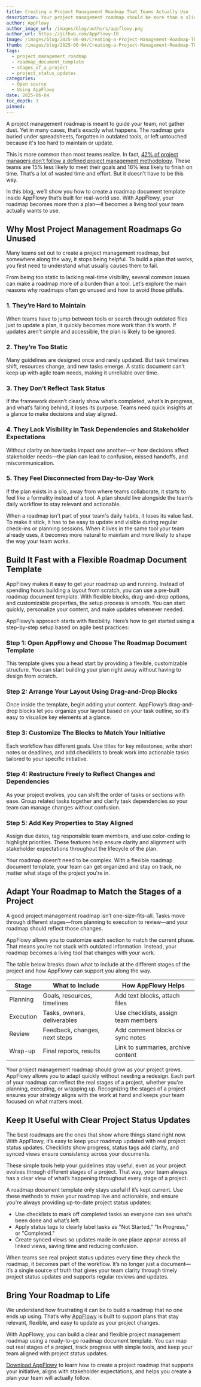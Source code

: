 ```yaml
---
title: Creating a Project Management Roadmap That Teams Actually Use
description: Your project management roadmap should be more than a slide. Create one your team uses every day with flexible templates that work inside AppFlowy.
author: AppFlowy
author_image_url: /images/blog/authors/appflowy.png
author_url: https://github.com/AppFlowy-IO
image: /images/blog/2025-06-04/Creating-a-Project-Management-Roadmap-That-Teams-Actually-Use.png
thumb: /images/blog/2025-06-04/Creating-a-Project-Management-Roadmap-That-Teams-Actually-Use.png
tags:
  - project_management_roadmap
  - roadmap_document_template
  - stages_of_a_project
  - project_status_updates
categories:
  - Open source
  - Using AppFlowy
date: 2025-06-04
toc_depth: 3
pinned:
---
```


A project management roadmap is meant to guide your team, not gather dust. Yet in many cases, that’s exactly what
happens. The roadmap gets buried under spreadsheets, forgotten in outdated tools, or left untouched because it's too
hard to maintain or update.

This is more common than most teams realize. In
fact, [42% of project managers don’t follow a defined project management methodology](https://plaky.com/learn/project-management/project-management-statistics/).
These teams are 15% less likely to meet their goals and 16% less likely to finish on time. That’s a lot of wasted time
and effort. But it doesn’t have to be this way.

In this blog, we’ll show you how to create a roadmap document template inside AppFlowy that’s built for real-world use.
With AppFlowy, your roadmap becomes more than a plan—it becomes a living tool your team actually wants to use.

## Why Most Project Management Roadmaps Go Unused

Many teams set out to create a project management roadmap, but somewhere along the way, it stops being helpful. To build
a plan that works, you first need to understand what usually causes them to fail.

From being too static to lacking real-time visibility, several common issues can make a roadmap more of a burden than a
tool. Let’s explore the main reasons why roadmaps often go unused and how to avoid those pitfalls.

### 1\. They’re Hard to Maintain

When teams have to jump between tools or search through outdated files just to update a plan, it quickly becomes more
work than it’s worth. If updates aren’t simple and accessible, the plan is likely to be ignored.

### 2\. They’re Too Static

Many guidelines are designed once and rarely updated. But task timelines shift, resources change, and new tasks emerge.
A static document can’t keep up with agile team needs, making it unreliable over time.

### 3\. They Don’t Reflect Task Status

If the framework doesn’t clearly show what’s completed, what’s in progress, and what’s falling behind, it loses its
purpose. Teams need quick insights at a glance to make decisions and stay aligned.

### 4\. They Lack Visibility in Task Dependencies and Stakeholder Expectations

Without clarity on how tasks impact one another—or how decisions affect stakeholder needs—the plan can lead to
confusion, missed handoffs, and miscommunication.

### 5\. They Feel Disconnected from Day-to-Day Work

If the plan exists in a silo, away from where teams collaborate, it starts to feel like a formality instead of a tool. A
plan should live alongside the team’s daily workflow to stay relevant and actionable.

When a roadmap isn't part of your team's daily habits, it loses its value fast. To make it stick, it has to be easy to
update and visible during regular check-ins or planning sessions. When it lives in the same tool your team already uses,
it becomes more natural to maintain and more likely to shape the way your team works.

## Build It Fast with a Flexible Roadmap Document Template

AppFlowy makes it easy to get your roadmap up and running. Instead of spending hours building a layout from scratch, you
can use a pre-built roadmap document template. With flexible blocks, drag-and-drop options, and customizable properties,
the setup process is smooth. You can start quickly, personalize your content, and make updates whenever needed.

AppFlowy’s approach starts with flexibility. Here’s how to get started using a step-by-step setup based on agile best
practices:

### Step 1: Open AppFlowy and Choose The Roadmap Document Template

This template gives you a head start by providing a flexible, customizable structure. You can start building your plan
right away without having to design from scratch.

### Step 2: Arrange Your Layout Using Drag-and-Drop Blocks

Once inside the template, begin adding your content. AppFlowy’s drag-and-drop blocks let you organize your layout based
on your task outline, so it’s easy to visualize key elements at a glance.

### Step 3: Customize The Blocks to Match Your Initiative

Each workflow has different goals. Use titles for key milestones, write short notes or deadlines, and add checklists to
break work into actionable tasks tailored to your specific initiative.

### Step 4: Restructure Freely to Reflect Changes and Dependencies

As your project evolves, you can shift the order of tasks or sections with ease. Group related tasks together and
clarify task dependencies so your team can manage changes without confusion.

### Step 5: Add Key Properties to Stay Aligned

Assign due dates, tag responsible team members, and use color-coding to highlight priorities. These features help ensure
clarity and alignment with stakeholder expectations throughout the lifecycle of the plan.

Your roadmap doesn’t need to be complex. With a flexible roadmap document template, your team can get organized and stay
on track, no matter what stage of the project you're in.

## Adapt Your Roadmap to Match the Stages of a Project

A good project management roadmap isn’t one-size-fits-all. Tasks move through different stages—from planning to
execution to review—and your roadmap should reflect those changes.

AppFlowy allows you to customize each section to match the current phase. That means you’re not stuck with outdated
information. Instead, your roadmap becomes a living tool that changes with your work.

The table below breaks down what to include at the different stages of the project and how AppFlowy can support you
along the way.

| Stage     | What to Include               | How AppFlowy Helps                  |
|-----------|-------------------------------|-------------------------------------|
| Planning  | Goals, resources, timelines   | Add text blocks, attach files       |
| Execution | Tasks, owners, deliverables   | Use checklists, assign team members |
| Review    | Feedback, changes, next steps | Add comment blocks or sync notes    |
| Wrap-up   | Final reports, results        | Link to summaries, archive content  |

Your project management roadmap should grow as your project grows. AppFlowy allows you to adapt quickly without needing
a redesign. Each part of your roadmap can reflect the real stages of a project, whether you're planning, executing, or
wrapping up. Recognizing the stages of a project ensures your strategy aligns with the work at hand and keeps your team
focused on what matters most.

## Keep It Useful with Clear Project Status Updates

The best roadmaps are the ones that show where things stand right now. With AppFlowy, it’s easy to keep your roadmap
updated with real project status updates. Checklists show progress, status tags add clarity, and synced views ensure
consistency across your documents.

These simple tools help your guidelines stay useful, even as your project evolves through different stages of a project.
That way, your team always has a clear view of what’s happening throughout every stage of a project.

A roadmap document template only stays useful if it’s kept current. Use these methods to make your roadmap live and
actionable, and ensure you're always providing up-to-date project status updates:

* Use checklists to mark off completed tasks so everyone can see what’s been done and what’s left.
* Apply status tags to clearly label tasks as "Not Started," "In Progress," or "Completed."
* Create synced views so updates made in one place appear across all linked views, saving time and reducing confusion.

When teams see real project status updates every time they check the roadmap, it becomes part of the workflow. It’s no
longer just a document—it’s a single source of truth that gives your team clarity through timely project status updates
and supports regular reviews and updates.

## Bring Your Roadmap to Life

We understand how frustrating it can be to build a roadmap that no one ends up using. That’s
why [AppFlowy](https://appflowy.com/) is built to support plans that stay relevant, flexible, and easy to update as your
project changes.

With AppFlowy, you can build a clear and flexible project management roadmap using a ready-to-go roadmap document
template. You can map out real stages of a project, track progress with simple tools, and keep your team aligned with
project status updates.

[Download AppFlowy](https://appflowy.com/download) to learn how to create a project roadmap that supports your
initiative, aligns with stakeholder expectations, and helps you create a plan your team will actually follow.